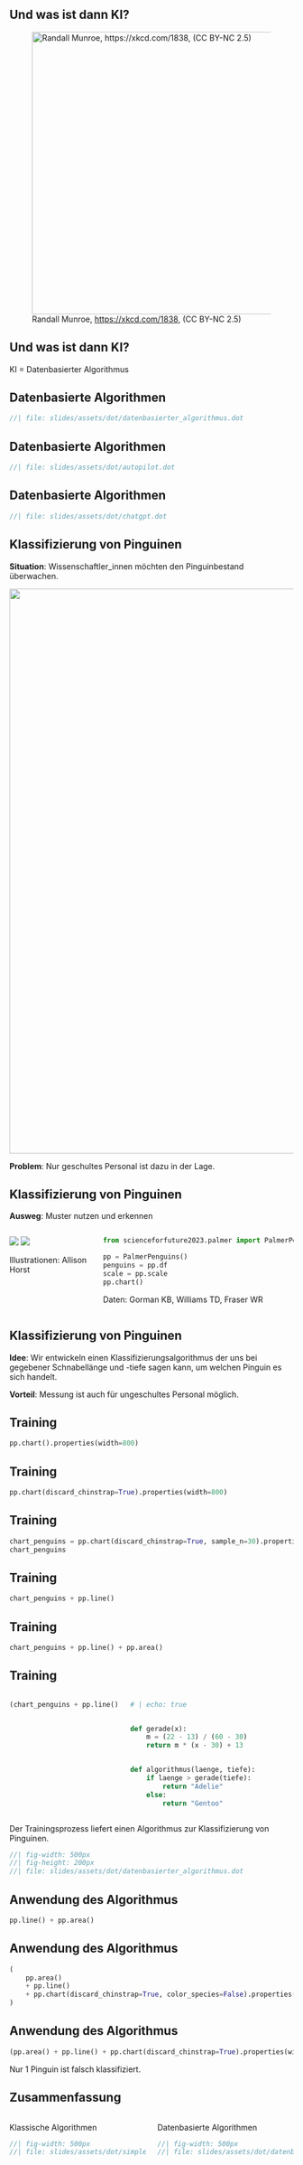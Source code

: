 ## Und was ist dann KI?

![Randall Munroe, [https://xkcd.com/1838](https://xkcd.com/1838),  (CC BY-NC 2.5)](slides/assets/fig/xkcd_machine_learning.png){height=500px}

## Und was ist dann KI?

KI = Datenbasierter Algorithmus

## Datenbasierte Algorithmen

```dot
//| file: slides/assets/dot/datenbasierter_algorithmus.dot
```

## Datenbasierte Algorithmen

```dot
//| file: slides/assets/dot/autopilot.dot
```

## Datenbasierte Algorithmen

```dot
//| file: slides/assets/dot/chatgpt.dot
```

## Klassifizierung von Pinguinen

**Situation**: Wissenschaftler_innen möchten den Pinguinbestand überwachen.

![](slides/assets/fig/palmer_penguins.jpeg){width=1000}

**Problem**: Nur geschultes Personal ist dazu in der Lage.

## Klassifizierung von Pinguinen

**Ausweg**: Muster nutzen und erkennen

:::: {.columns}

::: {.column width="30%"}
![](slides/assets/fig/palmer_penguins.jpeg)
![](slides/assets/fig/bill_length_depth.jpeg)

Illustrationen: Allison Horst

:::

::: {.column width="70%"}

```python
from scienceforfuture2023.palmer import PalmerPenguins

pp = PalmerPenguins()
penguins = pp.df
scale = pp.scale
pp.chart()
```

Daten: Gorman KB, Williams TD, Fraser WR

:::

::::

## Klassifizierung von Pinguinen

**Idee**: Wir entwickeln einen Klassifizierungsalgorithmus der uns bei gegebener Schnabellänge und -tiefe sagen kann, um welchen Pinguin es sich handelt.

**Vorteil**: Messung ist auch für ungeschultes Personal möglich.

## Training

```python
pp.chart().properties(width=800)
```

## Training

```python
pp.chart(discard_chinstrap=True).properties(width=800)
```

## Training

```python
chart_penguins = pp.chart(discard_chinstrap=True, sample_n=30).properties(width=800)
chart_penguins
```

## Training

```python
chart_penguins + pp.line()
```

## Training

```python
chart_penguins + pp.line() + pp.area()
```

## Training

:::: {.columns}

::: {.column width="40%"}

```python
(chart_penguins + pp.line() + pp.area()).properties(width=200, height=100)
```

:::

::: {.column width="60%"}

```python
# | echo: true


def gerade(x):
    m = (22 - 13) / (60 - 30)
    return m * (x - 30) + 13


def algorithmus(laenge, tiefe):
    if laenge > gerade(tiefe):
        return "Adelie"
    else:
        return "Gentoo"


```

:::
::::

Der Trainingsprozess liefert einen Algorithmus zur Klassifizierung von Pinguinen.

```dot
//| fig-width: 500px
//| fig-height: 200px
//| file: slides/assets/dot/datenbasierter_algorithmus.dot
```

## Anwendung des Algorithmus

```python
pp.line() + pp.area()
```

## Anwendung des Algorithmus

```python
(
    pp.area()
    + pp.line()
    + pp.chart(discard_chinstrap=True, color_species=False).properties(width=800)
)
```

## Anwendung des Algorithmus

```python
(pp.area() + pp.line() + pp.chart(discard_chinstrap=True).properties(width=800))
```

Nur 1 Pinguin ist falsch klassifiziert.

## Zusammenfassung

:::: {.columns}

::: {.column width="50%"}

Klassische Algorithmen

```dot
//| fig-width: 500px
//| file: slides/assets/dot/simple_algorithm.dot

```

:::

::: {.column width="50%"}

Datenbasierte Algorithmen

```dot
//| fig-width: 500px
//| file: slides/assets/dot/datenbasierter_algorithmus.dot

```

:::

::::
